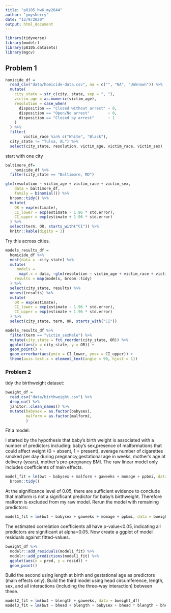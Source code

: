 ```yaml
---
title: "p8105_hw6_my2644"
author: "ymysherry"
date: "12/9/2020"
output: html_document
---
```


```r
library(tidyverse)
library(modelr)
library(p8105.datasets)
library(mgcv)
```
## Problem 1


```r
homicide_df =
  read_csv("data/homicide-data.csv", na = c("", "NA", "Unknown")) %>%
  mutate(
    city_state = str_c(city, state, sep = ", "),
    victim_age = as.numeric(victim_age),
    resolution = case_when(
      disposition == "Closed without arrest" ~ 0,
      disposition == "Open/No arrest"        ~ 0,
      disposition == "Closed by arrest"      ~ 1
    )
  ) %>%
  filter(
        victim_race %in% c("White", "Black"),
  city_state != "Tulsa, AL") %>% 
  select(city_state, resolution, victim_age, victim_race, victim_sex)
```


start with one city



```r
baltimore_df= 
    homicide_df %>%
  filter(city_state == "Baltimore, MD")

glm(resolution ~ victim_age + victim_race + victim_sex,
    data = baltimore_df,
    family = binomial()) %>%
  broom::tidy() %>%
  mutate(
    OR = exp(estimate),
    CI_lower = exp(estimate - 1.96 * std.error),
    CI_upper = exp(estimate + 1.96 * std.error)
  ) %>%
  select(term, OR, starts_with("CI")) %>%
  knitr::kable(digits = 3)
```


Try this across cities.

```r
models_results_df = 
  homicide_df %>%
  nest(data = -city_state) %>%
  mutate(
     models = 
      map(.x = data, ~glm(resolution ~ victim_age + victim_race + victim_sex, data = .x, family = binomial())),
    results = map(models, broom::tidy)
  ) %>%
  select(city_state, results) %>%
  unnest(results) %>%
  mutate(
    OR = exp(estimate),
    CI_lower = exp(estimate - 1.96 * std.error),
    CI_upper = exp(estimate + 1.96 * std.error)
  ) %>%
  select(city_state, term, OR, starts_with("CI"))
```


```r
models_results_df %>%
  filter(term == "victim_sexMale") %>%
  mutate(city_state = fct_reorder(city_state, OR)) %>%
  ggplot(aes(x = city_state, y = OR)) +
  geom_point() +
  geom_errorbar(aes(ymin = CI_lower, ymax = CI_upper)) +
  theme(axis.text.x = element_text(angle = 90, hjust = 1))
```

### Problem 2
tidy the birthweight dataset:
```r
bweight_df = 
  read_csv("data/birthweight.csv") %>%
  drop_na() %>%
  janitor::clean_names() %>%
  mutate(babysex = as.factor(babysex),
         malform = as.factor(malform),
         )
```

Fit a model:

 I started by the hypothesis that baby's birth weight is associated with a number of predictors including: baby's sex,presence of malformations that could affect weight (0 = absent, 1 = present), average number of cigarettes smoked per day during pregnancy,gestational age in weeks, mother’s age at delivery (years), mother’s pre-pregnancy BMI. The raw linear model only includes coefficients of main effects.

```r
model_fit = lm(bwt ~ babysex + malform + gaweeks + momage + ppbmi, data = bweight_df) %>%
  broom::tidy()
```

At the significance level of 0.05, there are sufficient evidence to conclude that malform is not a significant predictor for baby's birthweight. Therefore   malform is excluded from my raw model. Rerun the model with remaining predictors:

```r
model1_fit = lm(bwt ~ babysex + gaweeks + momage + ppbmi, data = bweight_df)
```

The estimated correlation coefficients all have p-value<0.05, indicating all predictors are significant at alpha=0.05. Now create a ggplot of model residuals against fitted-values.

```r
bweight_df %>%
  modelr::add_residuals(model1_fit) %>%
  modelr::add_predictions(model1_fit) %>%
  ggplot(aes(x = pred, y = resid)) +
  geom_point()
```

Build the second using length at birth and gestational age as predictors (main effects only).
Build the third model using head circumference, length, sex, and all interactions (including the three-way interaction) between these.

```r
model2_fit = lm(bwt ~ blength + gaweeks, data = bweight_df)
model3_fit = lm(bwt ~ bhead + blength + babysex + bhead * blength + bhead * babysex + blength * babysex + bhead * blength * babysex, data = bweight_df)
```
